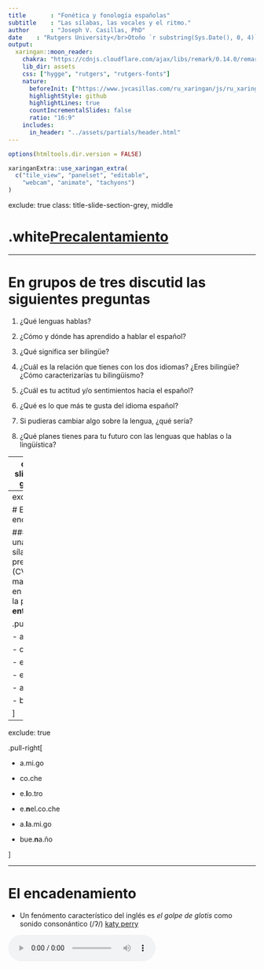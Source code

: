 ```yaml
---
title       : "Fonética y fonología españolas"
subtitle    : "Las sílabas, las vocales y el ritmo."
author      : "Joseph V. Casillas, PhD"
date    : "Rutgers University</br>Otoño `r substring(Sys.Date(), 0, 4)`</br>Última actualización: `r Sys.Date()`"
output:
  xaringan::moon_reader:
    chakra: "https://cdnjs.cloudflare.com/ajax/libs/remark/0.14.0/remark.min.js"
    lib_dir: assets
    css: ["hygge", "rutgers", "rutgers-fonts"]
    nature:
      beforeInit: ["https://www.jvcasillas.com/ru_xaringan/js/ru_xaringan.js"]
      highlightStyle: github
      highlightLines: true
      countIncrementalSlides: false
      ratio: "16:9"
    includes:
      in_header: "../assets/partials/header.html"
---
```


```r
options(htmltools.dir.version = FALSE)
```

```r
xaringanExtra::use_xaringan_extra(
  c("tile_view", "panelset", "editable", 
    "webcam", "animate", "tachyons")
)
```

exclude: true
class: title-slide-section-grey, middle

# .white[Precalentamiento]

---

# En grupos de tres discutid las siguientes preguntas

1. ¿Qué lenguas hablas?

1. ¿Cómo y dónde has aprendido a hablar el español?

1. ¿Qué significa ser bilingüe?

1. ¿Cuál es la relación que tienes con los dos idiomas? ¿Eres bilingüe? ¿Cómo 
caracterizarías tu bilingüismo? 

1. ¿Cuál es tu actitud y/o sentimientos hacia el español?

1. ¿Qué es lo que más te gusta del idioma español?

1. Si pudieras cambiar algo sobre la lengua, ¿qué sería?

1. ¿Qué planes tienes para tu futuro con las lenguas que hablas o la lingüística?

---
class: title-slide-section-grey, middle

# .white[Sílabas, vocales y ritmo]

---
exclude: true

# El encadenamiento

### Tenemos una estructura sílabica preferida (CV.CV)
### Se mantiene tanto en el interior de la palabra como **entre palabras**

.pull-left[

- amigo      

- coche      

- el otro

- en el coche

- al amigo   

- buen año   

]

--
exclude: true

.pull-right[

- a.mi.go       

- co.che        

- e.**l**o.tro

- e.**n**el.co.che 

- a.**l**a.mi.go    

- bue.**n**a.ño     

]

---

# El encadenamiento

- Un fenómento característico del inglés es *el golpe de glotis* como 
sonido consonántico (/ʔ/) [katy perry](https://youtu.be/Q-zh7IKCciQ)  

<audio controls>
  <source src="./assets/img/perry_glotis.ogg" type="audio/ogg">
  <source src="./assets/img/perry_glotis.wav" type="audio/mpeg">
Your browser does not support the audio element.
</audio>

- Este sonido no existe en español 
- Debéis evitarlo para mejorar la pronunciación
- Escencialmente lo que hay que hacer es pronunciar cada enunciado como 
si fuese **una** palabra

### ¿Cómo se hace?

--

- maximizando el arranque
- manteniendo la estructura silábica preferida **entre palabras**

---

# Ejemplos

.pull-left[

- un amigo

- el amigo

- tus amigos

- sus amigos

- los amigos

- dos hermanos

- los ángeles

- en este

]

--

.pull-right[

- u.na.mi.go

- e.la.mi.go

- tu.sa.mi.gos

- su.sa.mi.gos

- lo.sa.mi.gos

- do.ser.ma.nos

- lo.sán.ge.les

- e.nes.te

]

---

# Más ejemplos

.pull-left[

- Es una lástima

- ¿Piensas así?

- ¡Ven y báñate!

- Las instrucciones están aquí.

- Los amigos están en Oslo.

- Los abuelos viven ahí.

- En estos años es algo difícil ir.

]

--

.pull-right[

- e.su.na.lás.ti.ma

- ¿pien.sa.sa.sí?

- ¡ve.ny.bá.ña.te!

- la.sins.truc.cio.ne.ses.tá.na.quí

- lo.sa.mi.go.ses.tá.ne.nos.lo

- lo.sa.bue.los.vi.ve.na.í.

- e.nes.to.sa.ño.se.sal.go.di.fí.ci.lir

]

---

# El encadenamiento

### Secuencias de vocales entre palabras

- Una secuencia de 'u, i' y otra vocal (el orden no importa) se convierte en un diptongo en el habla rápida

| Habla lenta | Habla rápida |  Transcripción  |
| :---------- | :----------- | :-------------- |
| su. amigo   | sua.mi.go    | [su̯a].mi.go    |
| mi. amigo   | mia.mi.go    | [mi̯a].mi.go    |
| su. enemigo | su enemigo   | [su̯e].ne.mi.go |
| mi. enemigo | mi enemigo   | [mi̯e].ne.mi.go |
| su. oso     | suo.so       | [su̯o].so       |
| mi. oso     | mio.so       | [mi̯o].so       |

---
exclude: true
# El encadenamiento

### Mi amigo y yo fuimos a ver a un amigo 

-  Habla lenta y cuidada:  
mi.a.mi.go.y.yo.fui.mos.a.ver.a.un.a.mi.go

- Habla rápida:  
mia.mi.goy.yo. fui.mo.sa.ve.rau.na.mi.go  
[mi̯a].mi.[goi̯].yo.fui.mo.sa.ve.[rau̯].na.mi.go

---

# El acento

### El acento prosódico

- ¿Qué es una sílaba tónica? 

- ¿Qué es una sílaba átona?

- ¿Cómo se identifica la sílaba tónica?

- ¿Cómo marcamos la sílaba tónica en una trascripción?

---

# La duración

.pull-left[

### En español...

- Las sílabas átonas y tónicas tienen la misma duración.<sup>1</sup>  
    - Con.si.de.ra.ción
    - Ca.sa

### En inglés... 

- Las sílabas tónicas son más largas
- Las átonas se reducen en duración y calidad
  - **A**tom (rojo = sílaba tónica)
  - .blue[a]**to**mic (azul = schwa)

]

--

.pull-right[

### Para mejorar la pronunciación: 

- No reducir vocales en español
- Mantener la calidad de las vocales átonas
- Es decir, ¡evitar la scwha!

]

.footnote[<sup>1</sup> Esto es mentira.]

---
background-image: url(./assets/img/schwa4.png)
background-size: 400px
background-position: 95% 0%
class: title-slide-section-grey, middle

# Más sobre la schwa

---
background-image: url(./assets/img/schwa3.jpeg)
background-size: 400px
background-position: 95% 50%

# ¿Qué es una scwha?

.pull-left[

- Es una vocal (/ə/) típica del inglés

- Representa un sonido *inacentuado* (aparece en sílabas átonas)

- Es el sonido más común del inglés americano

- Existe en la gran mayoría de las palabras

- Es vuestro <BLUE>ENEMIGO</BLUE>

]

---
background-image: url(./assets/img/schwa_homer.jpg)
background-size: 400px
background-position: 95% 50%

# ¿Cómo de común? Identificad la schwa...

- animal, family
- the 
- open 
- travel
- item
- banana 
- about
- was
- above
- gallon
- dinosaur
- particular

---
background-image: url(./assets/img/schwa_beavis.png)
background-size: 400px
background-position: 95% 50%

# ¿Cómo de común? Identificad la schwa...

- an**i**mal, fam**i**ly
- th**e** 
- op**e**n 
- trav**e**l
- it**e**m
- b**a**nan**a** 
- **a**bout
- w**a**s
- **a**b**o**ve
- gall**o**n
- din**o**saur
- partic**u**lar

---
background-image: url(./assets/img/schwa_anti.jpg)
background-size: 400px
background-position: 95% 50%

# Práctica

</br>
</br>

### Español

# .blue[ANITA]

### Inglés

</br>
</br>

- Recordad: Queremos vocales **cortas** y **tensas**

---
background-image: url(./assets/img/anita.png)
background-size: 800px
background-position: 50% 50%

# Práctica

---
background-image: url(./assets/img/schwa_homer.jpg)
background-size: 400px
background-position: 95% 50%

# Práctica

- fam**a** 
- mus**a**
- tin**a** 
- mir**a**
- chup**a**
- Mayr**a** 
- mis**a**
- bes**a** 
- dig**a** 
- tuy**a** 
- habl**a**

---
background-image: url(./assets/img/schwa_happens.jpg)
background-size: 400px
background-position: 95% 50%

# Práctica

- síl**a**b**a**
- p**ú**blico
- termin**a**
- s**u**plico 
- tercer**a**
- d**i**recto
- comid**a**
- c**a**torce
- describ**a**
- méd**i**co
- c**a**min**a**
- lágrim**a**

---

# Actividad

### En grupos de 2 o 3 haced lo siguiente...

.large[
1. Abrir Praat y hacer una grabación nueva
2. Escoge una persona del grupo y graba la palabra "Anita" dos veces
  - La primera vez di "Anita" con reducción vocálica, i.e. uh-knee-tuh
  - La segunda vez abre bien la boca (exagera) y evita la schwa
3. Examina el oscilograma (View and Edit)
  - Compara la duración de la primera sílaba en ambas palabras
  - Compara la duración de la última sílaba en ambas palabras
  - ¿Hay alguna diferencia?
4. Examina el espectrograma
  - Selecciona "Formant" > "Show formants"
  - Compara los puntos rojos de la primera sílaba en ambas palabras
  - Compara los puntos rojos de la última sílaba en ambas palabras
  - ¿Hay alguna diferencia?
5. Resume las diferencias acústicas entre las dos producciones
]

---
























exclude: true
class: title-slide-section-red, middle

<!-- dia 2 -->

# Precalentamiento

---

# A pensar

### Proporcionad ejemplos de:

- Un sonido que se represente con diferentes letras

- Letras que se pronuncien de diferentes maneras

- Letras que no se pronuncien

- Una letra que se pronuncie con dos sonidos juntos

- Un sonido que se represente con dos letras juntas

---
background-image: url(./assets/img/toyoda.jpg)
background-size: 400px
background-position: 95% 50%

# Mini repaso

.pull-left[

Jodee Berry of Panama City, Fla., sits with her toy Yoda at her lawyer's 
office Wednesday. Berry, a former Hooters waitress, has sued the restaurant 
where she worked saying she was promised a new Toyota for winning a beer 
sales contest in April. Berry, 26, believed that she had won a new car, but 
she was blindfolded, led to the parking lot and presented a toy Yoda, the 
little green guy from Star Wars.

]

---
exclude: true
background-image: url(./assets/img/superbowl.jpg)
background-size: 400px
background-position: 95% 50%

# Mini repaso

- El encadenamiento

- El acento

- La duración

---
exclude: true
# El ritmo

### Español: Ritmo silábico 

- Depende del número de sílabas

- Tienen (aproximadamente) la misma duración

</br>

### Inglés: Ritmo acentual 

- Depende del número de sílabas tónicas

---
class: title-slide-section-grey, middle

# La transcripción

---

# La transcripción

- Transcribir es representar la cadena hablada mediante el alfabeto fonético internacional. 

- En nuestro ámbito de estudio, la transcripción puede ser fonológica o 
fonética.

---

# La transcripción: fonológica vs. fonética

<ru-blockquote>
**La transcripción fonológica**: refleja la expresión en el plano de *la lengua*, 
es decir, la constitución fonológica de la emisión lingüística. Se ocupa, por 
tanto, sólo de lo distintivo.
</ru-blockquote>


--

</br>

| Ej. |            |     |               |
| :-  | :--------- | :-: | :------------ |
|     | “brevedad” |  =  | /bɾe.be.ˈdad/ |

---

# La transcripción: fonológica vs. fonética

<ru-blockquote>
**La transcripción fonética**: refleja la expresión en el plano del *habla*, es 
decir, las variantes utilizadas por el hablante, independientemente de su valor distintivo.
</ru-blockquote>

--

- Dicho de otra manera, es una representación escrita de los sonidos que 
pronunciamos.

| Ej. |            |     |               |
| :-- | :--------- | :-: | :------------ |
|     | “brevedad” |  =  | [bɾe.βe.ˈðað] |
|     | “brevedad” |  =  | [bɾe.βe.ˈðaθ] |
|     | “brevedad” |  =  | [bɾe.βe.ˈða]  |

---
background-image: url(https://raw.githubusercontent.com/jvcasillas/media/master/linguistics/memes/phonetics_phonology.png)
background-size: contain

---
exclude: true
# La transcripción fonética

### La transcripción fonética puede ser **estrecha** o **ancha**: 

- **transcripción estrecha**: intenta recoger la mayor cantidad posible de información fonética.

- **transcripción ancha**: anota sólo los rasgos que contribuyen a la significación.

</br>

La transcripción ancha será suficiente para los propósitos de nuestra clase.

---
exclude: true
# La transcripción

### Recordad

- Separamos todas las sílabas

- Siempre marcamos el acento prosódico de cada palabra (aunque no lleve tilde normalmente)
    - "casa" = /ˈka.sa/

---
class: title-slide-section-grey, middle

# /ɾ/ vs. /r/

---
exclude: true
# Las vibrantes

### En español tenemos dos tipos de vibrantes

1. La vibrante **simple**: /ɾ/
2. La vibrante <BLUE>múltiple</BLUE>: /r/

### /ɾ/ vs. /r/

--
exclude: true
- /ɾ/ ⟶ "r" (siempre)
- /r/ ⟶ "r" o "rr"

--
exclude: true
### ¿Cómo sabemos cuándo?

---
exclude: true
# Las vibrantes

### "r" = /r/ en los siguientes contextos...

- Al principio de palabra 
    - "rico": /ˈri.ko/
    - "romántico": /ro.ˈman.ti.ko/

</br>

- Tras los grafemas "l", "n", "s"
    - alrededor: /al.re.de.ˈdoɾ/
    - Enrique: /en.ˈri.ke/
    - Israel: /is.ra.ˈel/

</br>

### En cualquier otro contexto, "r" es /ɾ/

---
class: title-slide-section-grey, middle

# Los fonemas

---
background-image: url(./assets/img/fonemas_edit.png)
background-size: 650px
background-position: 90% 50%

# Fonemas</br>consonánticos

---

# Más práctica

-  Con un compañero, transcribe las siguientes palabras
-  Usad vuestros apuntes para ayudaros

---

# Más práctica

|   Palabra    | Transcripción fonémica | ¿Tiene diptongo? |
| :----------- | :--------------------- | :--------------- |
| Genocidio    |                        |                  |
| Bendición    |                        |                  |
| Vibración    |                        |                  |
| Cacería      |                        |                  |
| Guitarra     |                        |                  |
| Enredado     |                        |                  |
| Recital      |                        |                  |
| Zoológico    |                        |                  |
| Quitamanchas |                        |                  |
| Chorizo      |                        |                  |

---

# Más práctica

|   Palabra    | Transcripción fonémica | ¿Tiene diptongo? |
| :----------- | :--------------------- | :--------------- |
| Genocidio    | /xe.no.ˈθi.dio/        | Sí, creciente    |
| Bendición    | /ben.di.ˈθion/         | Sí, creciente    |
| Vibración    | /bi.bɾa.ˈθion/         | Sí, creciente    |
| Cacería      | /ka.θe.ˈɾi.a/          | No               |
| Guitarra     | /gi.ˈta.ra/            | No               |
| Enredado     | /en.re.ˈda.do/         | No               |
| Recital      | /re.θi.ˈtal/           | No               |
| Zoológico    | /θo.o.ˈlo.xi.ko/       | No               |
| Quitamanchas | /ki.ta.ˈman.ʧas/       | No               |
| Chorizo      | /ʧo.ˈɾi.θo/            | No               |


---
class: title-slide-section-red, middle

# Más sobre la estructura silábica

---

# La estructura silábica preferida

- En español la estructura silábica preferida es **CV.CV**

- Se prefieren las silábas abiertas

- Si es posible, es preferible que haya un ataque (en lugar de una coda)

.center[

### CVC.V = 😞

### CV.CV = 😀

]

---

# El encadenamiento

- Es un actor muy bueno. 

--

- Esunactormuybueno.

--

- E.su.nac.tor.muy.bue.no

--

- /e.**s**u.**n**ak.ˈtoɾ.mui.ˈbue.no/

---

# Vale, pero...

--

- ¿Qué evidencia tenemos de que se prefieren los ataques? 
    - Un actor → /u.nak.ˈtoɾ/
    - Un actor → /un.ak.ˈtoɾ/

- ¿Lo podemos demostrar acústica, física o psicológicamente?

---

# Un pequeño experimento de percepción

- Escuchad el siguiente fragmento de una oración. 

- En un papel escribid lo que habéis escuchado y la traducción correspondiente 
en inglés 

--

- Después, en español, agregad unas palabras más a lo que hayáis escrito para 
hacer una oración completa.

</br>

<audio controls>
  <source src="./assets/img/lo_secos_word.ogg" type="audio/ogg">
  <source src="./assets/img/lo_secos_word.wav" type="audio/mpeg">
Your browser does not support the audio element.
</audio>

---

# ¿Qué habéis escuchado?

--

- ¿Habéis escuchado "los ecos"?

- ¿Cómo habéis terminado la frase?

- ¿Podría haber sido otra cosa?

---
background-image: url(./assets/img/lo_secos.png)
background-size: 700px
background-position: 50% 50%

# Frase 1

.footnote[

<audio controls>
  <source src="./assets/img/lo_secos.ogg" type="audio/ogg">
  <source src="./assets/img/lo_secos.wav" type="audio/mpeg">
</audio>

]

---
background-image: url(./assets/img/los_ecos.png)
background-size: 700px
background-position: 50% 50%

# Frase 2

.footnote[

<audio controls>
  <source src="./assets/img/los_ecos.ogg" type="audio/ogg">
  <source src="./assets/img/los_ecos.wav" type="audio/mpeg">
</audio>

]

---

# ¿Cómo?

- ¿Habéis interpretado algo distinto? ¿Por qué?

- ¿Cómo lo transcribiríais?

- Sería posible vuestra interpretación si la estructura silábica no fuese 
**CV.CV**?

---

# Comparad...

.pull-left[

<div align="center">
  Lo secos
  </br>
  <img width="450" src="./assets/img/lo_secos.png">
  </br>
  [lo.ˈse.kos]
  </br>
  </br>
  <audio controls>
    <source src="./assets/img/lo_secos.ogg" type="audio/ogg">
    <source src="./assets/img/lo_secos.wav" type="audio/mpeg">
    Your browser does not support the audio element.
  </audio>
</div>

]

.pull-right[

<div align="center">
  Los ecos
  </br>
  <img width="450" src="./assets/img/los_ecos.png">
  </br>
  [lo.ˈse.kos]
  </br>
  </br>
  <audio controls>
    <source src="./assets/img/los_ecos.ogg" type="audio/ogg">
    <source src="./assets/img/los_ecos.wav" type="audio/mpeg">
    Your browser does not support the audio element.
  </audio>
</div>

]

---
background-image: url(../assets/img/happy.jpg)
background-size: 250px
background-position: 50% 80%

# Sí, ¿y qué?

- Si no hubiese una estrucura silábica preferida, lo más lógico sería que 
pronunciásemos los dos enunciados de distintas maneras y que los percibiésemos 
como estructuras diferentes sin variabilidad entre nosotros.

<!--
- Como éste no parece ser el caso, suponemos que hay una estructura silábica 
preferida que fuerza la resilabificación entre palabras (el encadenamiento) y 
por tanto no percibimos una diferencia entre 'lo secos' y 'los ecos'.

-->

---

# ¿Más ejemplos?

- Eras ancho, era Sancho

- los osos, lo sosos

- las alas, la salas

- las obras, las sobras

- la sabes, las aves

- eso es, es soez

- nos huelen, no suelen

- Etc.

---
class: title-slide-section-grey, middle

# .white[Repaso]

---

# Hasta ahora hemos visto...

.pull-left[

- la lingüística y las distintas ramas
- grafema/dígrafo vs. fonema
- la sílaba
  - composición (ataque, núcleo, coda)
  - grupos consonánticos
- monoptongos
- diptongos (3 tipos)
- hiatos 
- diferencias entre el inglés y el español (vocales)

]

.pull-right[

- correspondencia absoluta/exclusiva
- semivocales/semiconsonantes
- el grafema "x"
- los fonemas [ʝ] y [w]
- el acento ortográfico
- el acento prosódico

]

---

# Esta semana hemos visto...

### La sílaba

.pull-left[

- El encadenamiento
    - consonantes
    - vocales
- El acento
    - prosódico
    - ortográfico
- La duración
    - español vs. inglés
- El ritmo
    - español vs. inglés

]

.pull-right[

- La schwa
    - ¿qué es?
    - ¿cómo se identifica?
    - ¿cómo se evita?
- Cómo mejorar la pronunciación
- La transcripción
    - fonológica vs. fonética
    - estrecha vs. ancha
- Los fonemas del español
- /ɾ/ vs. /r/

]

---

# Prueba para la semana que viene

- Repasad las presentaciones
- Estudiad los resúmenes
- ¡Haced preguntas!


